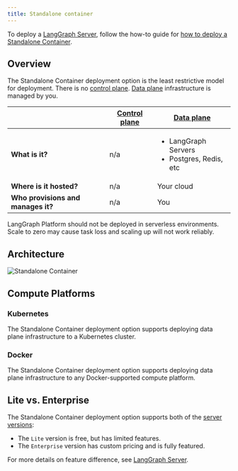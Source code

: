 ```yaml
---
title: Standalone container
---
```


To deploy a [LangGraph Server](langgraph-server), follow the how-to guide for [how to deploy a Standalone Container](deploy-standalone-container).

## Overview

The Standalone Container deployment option is the least restrictive model for deployment. There is no [control plane](langgraph-control-plane). [Data plane](langgraph-data-plane) infrastructure is managed by you.

|                   | [Control plane](langgraph-control-plane) | [Data plane](langgraph-data-plane) |
|-------------------|-------------------|------------|
| **What is it?** | n/a | <ul><li>LangGraph Servers</li><li>Postgres, Redis, etc</li></ul> |
| **Where is it hosted?** | n/a | Your cloud |
| **Who provisions and manages it?** | n/a | You |

<Warning>
  LangGraph Platform should not be deployed in serverless environments. Scale to zero may cause task loss and scaling up will not work reliably.
</Warning>

## Architecture

![Standalone Container](images/langgraph-platform-deployment-architecture.png)

## Compute Platforms

### Kubernetes

The Standalone Container deployment option supports deploying data plane infrastructure to a Kubernetes cluster.

### Docker

The Standalone Container deployment option supports deploying data plane infrastructure to any Docker-supported compute platform.

## Lite vs. Enterprise

The Standalone Container deployment option supports both of the [server versions](langgraph-server#langgraph-server):

* The `Lite` version is free, but has limited features.
* The `Enterprise` version has custom pricing and is fully featured.

For more details on feature difference, see [LangGraph Server](langgraph-server#server-versions).
